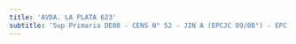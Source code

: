 ```yaml
---
title: 'AVDA. LA PLATA 623'
subtitle: 'Sup Primaria DE08 - CENS N° 52 - JIN A (EPCJC 09/08°) - EPC N° 09 FLORENTINO AMEGHINO'
---
```


#
